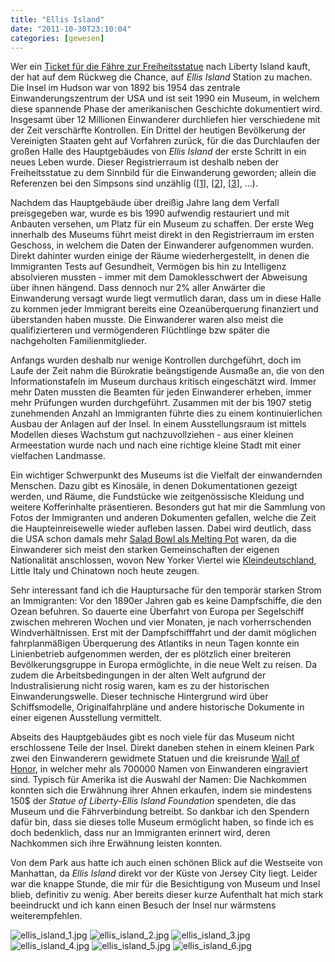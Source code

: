 ```yaml
---
title: "Ellis Island"
date: "2011-10-30T23:10:04"
categories: [gewesen]
---
```


Wer ein [Ticket für die Fähre zur Freiheitsstatue](http://www.statuecruises.com/choose_tickets.aspx) nach Liberty Island kauft, der hat auf dem Rückweg die Chance, auf *Ellis Island* Station zu machen. Die Insel im Hudson war von 1892 bis 1954 das zentrale Einwanderungszentrum der USA und ist seit 1990 ein Museum, in welchem diese spannende Phase der amerikanischen Geschichte dokumentiert wird. Insgesamt über 12 Millionen Einwanderer durchliefen hier verschiedene mit der Zeit verschärfte Kontrollen. Ein Drittel der heutigen Bevölkerung der Vereinigten Staaten geht auf Vorfahren zurück, für die das Durchlaufen der großen Halle des Hauptgebäudes von *Ellis Island* der erste Schritt in ein neues Leben wurde. Dieser Registrierraum ist deshalb neben der Freiheitsstatue zu dem Sinnbild für die Einwanderung geworden; allein die Referenzen bei den Simpsons sind unzählig ([[1](http://simpsons.shoutwiki.com/wiki/Mick_Ellis_Island)], [[2](http://forum.dvdtalk.com/9226206-post28.html)], [[3](http://simpsonsscreenshots.wordpress.com/2011/06/16/hey-immigrants/)], ...).

Nachdem das Hauptgebäude über dreißig Jahre lang dem Verfall preisgegeben war, wurde es bis 1990 aufwendig restauriert und mit Anbauten versehen, um Platz für ein Museum zu schaffen. Der erste Weg innerhalb des Museums führt meist direkt in den Registrierraum im ersten Geschoss, in welchem die Daten der Einwanderer aufgenommen wurden. Direkt dahinter wurden einige der Räume wiederhergestellt, in denen die Immigranten Tests auf Gesundheit, Vermögen bis hin zu Intelligenz absolvieren mussten - immer mit dem Damoklesschwert der Abweisung über ihnen hängend. Dass dennoch nur 2% aller Anwärter die Einwanderung versagt wurde liegt vermutlich daran, dass um in diese Halle zu kommen jeder Immigrant bereits eine Ozeanüberquerung finanziert und überstanden haben musste. Die Einwanderer waren also meist die qualifizierteren und vermögenderen Flüchtlinge bzw später die nachgeholten Familienmitglieder.

Anfangs wurden deshalb nur wenige Kontrollen durchgeführt, doch im Laufe der Zeit nahm die Bürokratie beängstigende Ausmaße an, die von den Informationstafeln im Museum durchaus kritisch eingeschätzt wird. Immer mehr Daten mussten die Beamten für jeden Einwanderer erheben, immer mehr Prüfungen wurden durchgeführt. Zusammen mit der bis 1907 stetig zunehmenden Anzahl an Immigranten führte dies zu einem kontinuierlichen Ausbau der Anlagen auf der Insel. In einem Ausstellungsraum ist mittels Modellen dieses Wachstum gut nachzuvollziehen - aus einer kleinen Armeestation wurde nach und nach eine richtige kleine Stadt mit einer vielfachen Landmasse.

Ein wichtiger Schwerpunkt des Museums ist die Vielfalt der einwandernden Menschen. Dazu gibt es Kinosäle, in denen Dokumentationen gezeigt werden, und Räume, die Fundstücke wie zeitgenössische Kleidung und weitere Kofferinhalte präsentieren. Besonders gut hat mir die Sammlung von Fotos der Immigranten und anderen Dokumenten gefallen, welche die Zeit die Haupteinreisewelle wieder aufleben lassen. Dabei wird deutlich, dass die USA schon damals mehr [Salad Bowl als Melting Pot](http://en.wikipedia.org/wiki/Salad_bowl_(cultural_idea)) waren, da die Einwanderer sich meist den starken Gemeinschaften der eigenen Nationalität anschlossen, wovon New Yorker Viertel wie [Kleindeutschland](http://de.wikipedia.org/wiki/Kleindeutschland_(New_York_City)), Little Italy und Chinatown noch heute zeugen.

Sehr interessant fand ich die Hauptursache für den temporär starken Strom an Immigranten: Vor den 1890er Jahren gab es keine Dampfschiffe, die den Ozean befuhren. So dauerte eine Überfahrt von Europa per Segelschiff zwischen mehreren Wochen und vier Monaten, je nach vorherrschenden Windverhältnissen. Erst mit der Dampfschifffahrt und der damit möglichen fahrplanmäßigen Überquerung des Atlantiks in neun Tagen konnte ein Linienbetrieb aufgenommen werden, der es plötzlich einer breiteren Bevölkerungsgruppe in Europa ermöglichte, in die neue Welt zu reisen. Da zudem die Arbeitsbedingungen in der alten Welt aufgrund der Industralisierung nicht rosig waren, kam es zu der historischen Einwanderungswelle. Dieser technische Hintergrund wird über Schiffsmodelle, Originalfahrpläne und andere historische Dokumente in einer eigenen Ausstellung vermittelt.

Abseits des Hauptgebäudes gibt es noch viele für das Museum nicht erschlossene Teile der Insel. Direkt daneben stehen in einem kleinen Park zwei den Einwanderern gewidmete Statuen und die kreisrunde [Wall of Honor](http://www.wallofhonor.org/), in welcher mehr als 700000 Namen von Einwanderen eingraviert sind. Typisch für Amerika ist die Auswahl der Namen: Die Nachkommen konnten sich die Erwähnung ihrer Ahnen erkaufen, indem sie mindestens 150$ der *Statue of Liberty-Ellis Island Foundation* spendeten, die das Museum und die Fährverbindung betreibt. So dankbar ich den Spendern dafür bin, dass sie dieses tolle Museum ermöglicht haben, so finde ich es doch bedenklich, dass nur an Immigranten erinnert wird, deren Nachkommen sich ihre Erwähnung leisten konnten.

Von dem Park aus hatte ich auch einen schönen Blick auf die Westseite von Manhattan, da *Ellis Island* direkt vor der Küste von Jersey City liegt. Leider war die knappe Stunde, die mir für die Besichtigung von Museum und Insel blieb, definitiv zu wenig. Aber bereits dieser kurze Aufenthalt hat mich stark beeindruckt und ich kann einen Besuch der Insel nur wärmstens weiterempfehlen.

![ellis_island_1.jpg](ellis_island_1.jpg)
![ellis_island_2.jpg](ellis_island_2.jpg)
![ellis_island_3.jpg](ellis_island_3.jpg)
![ellis_island_4.jpg](ellis_island_4.jpg)
![ellis_island_5.jpg](ellis_island_5.jpg)
![ellis_island_6.jpg](ellis_island_6.jpg)

